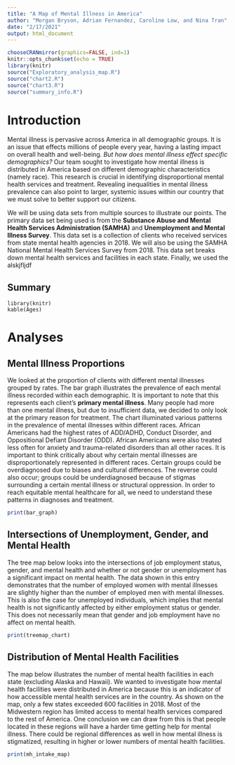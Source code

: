 ```yaml
---
title: "A Map of Mental Illness in America"
author: "Morgan Bryson, Adrian Fernandez, Caroline Low, and Nina Tran"
date: "2/17/2021"
output: html_document
---
```

```r
chooseCRANmirror(graphics=FALSE, ind=1)
knitr::opts_chunk$set(echo = TRUE)
library(knitr)
source("Exploratory_analysis_map.R")
source("chart2.R")
source("chart3.R")
source("summary_info.R")
```


# Introduction

Mental illness is pervasive across America in all demographic groups. It is an issue that effects millions of people every year, having a lasting impact on overall health and well-being. _But how does mental illness effect specific demographics?_ Our team sought to investigate how mental illness is distributed in America based on different demographic characteristics (namely race). This research is crucial in identifying disproportional mental health services and treatment. Revealing inequalities in mental illness prevalence can also point to larger, systemic issues within our country that we must solve to better support our citizens.

We will be using data sets from multiple sources to illustrate our points. The primary data set being used is from the **Substance Abuse and Mental Health Services Administration (SAMHA)** and **Unemployment and Mental Illness Survey**. This data set is a collection of clients who received services from state mental health agencies in 2018. We will also be using the SAMHA National Mental Health Services Survey from 2018. This data set breaks down mental health services and facilities in each state. Finally, we used the alskjfljdf

## Summary

```
library(knitr)
kable(Ages)
```
# Analyses

## Mental Illness Proportions

We looked at the proportion of clients with different mental illnesses grouped by rates. The bar graph illustrates the prevalence of each mental illness recorded within each demographic. It is important to note that this represents each client's **primary mental illness**. Many people had more than one mental illness, but due to insufficient data, we decided to only look at the primary reason for treatment. The chart illuminated various patterns in the prevalence of mental illnesses within different races. African Americans had the highest rates of ADD/ADHD, Conduct Disorder, and Oppositional Defiant Disorder (ODD). African Americans were also treated less often for anxiety and trauma-related disorders than all other races. It is important to think critically about why certain mental illnesses are disproportionately represented in different races. Certain groups could be overdiagnosed due to biases and cultural differences. The reverse could also occur; groups could be underdiagnosed because of stigmas surrounding a certain mental illness or structural oppression. In order to reach equitable mental healthcare for all, we need to understand these patterns in diagnoses and treatment.

```r
print(bar_graph)
```

## Intersections of Unemployment, Gender, and Mental Health

The tree map below looks into the intersections of job employment status, gender, and mental health and whether or not gender or unemployment has a significant impact on mental health. The data shown in this entry demonstrates that the number of employed women with mental illnesses are slightly higher than the number of employed men with mental illnesses. This is also the case for unemployed individuals, which implies that mental health is not significantly affected by either employment status or gender. This does not necessarily mean that gender and job employment have no affect on mental health.

```r
print(treemap_chart)
```

## Distribution of Mental Health Facilities

The map below illustrates the number of mental health facilities in each state (excluding Alaska and Hawaii). We wanted to investigate how mental health facilities were distributed in America because this is an indicator of how accessible mental health services are in the country. As shown on the map, only a few states exceeded 600 facilities in 2018. Most of the Midwestern region has limited access to mental health services compared to the rest of America. One conclusion we can draw from this is that people located in these regions will have a harder time getting help for mental illness. There could be regional differences as well in how mental illness is stigmatized, resulting in higher or lower numbers of mental health facilities.

```r
print(mh_intake_map)
```






